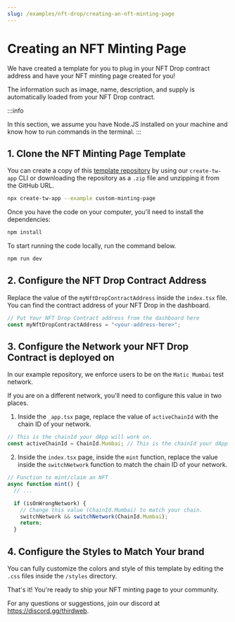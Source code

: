 ```yaml
---
slug: /examples/nft-drop/creating-an-nft-minting-page
---
```


# Creating an NFT Minting Page

We have created a template for you to plug in your NFT Drop contract address and have your NFT minting page created for you!

The information such as image, name, description, and supply is automatically loaded from your NFT Drop contract.

:::info

In this section, we assume you have Node.JS installed on your machine and know how to run commands in the terminal.
:::

## 1. Clone the NFT Minting Page Template

You can create a copy of this [template repository](https://github.com/thirdweb-example/custom-minting-page)
by using our `create-tw-app` CLI or downloading the repository as a `.zip` file and unzipping it from the GitHub URL.

```bash
npx create-tw-app --example custom-minting-page
```

Once you have the code on your computer, you'll need to install the dependencies:

```bash npm2yarn
npm install
```

To start running the code locally, run the command below.

```bash npm2yarn
npm run dev
```

## 2. Configure the NFT Drop Contract Address

Replace the value of the `myNftDropContractAddress` inside the `index.tsx` file.
You can find the contract address of your NFT Drop in the dashboard.

```jsx
// Put Your NFT Drop Contract address from the dashboard here
const myNftDropContractAddress = "<your-address-here>";
```

## 3. Configure the Network your NFT Drop Contract is deployed on

In our example repository, we enforce users to be on the `Matic Mumbai` test network.

If you are on a different network, you'll need to configure this value in two places.

1. Inside the `_app.tsx` page, replace the value of `activeChainId` with the chain ID of your network.

```jsx
// This is the chainId your dApp will work on.
const activeChainId = ChainId.Mumbai; // This is the chainId your dApp will work on.
```

2. Inside the `index.tsx` page, inside the `mint` function, replace the value inside the `switchNetwork` function to match the chain ID of your network.

```jsx
// Function to mint/claim an NFT
async function mint() {
  // ...

  if (isOnWrongNetwork) {
    // Change this value (ChainId.Mumbai) to match your chain.
    switchNetwork && switchNetwork(ChainId.Mumbai);
    return;
  }
```

## 4. Configure the Styles to Match Your brand

You can fully customize the colors and style of this template by editing the `.css` files inside the `/styles` directory.

That's it! You're ready to ship your NFT minting page to your community.

For any questions or suggestions, join our discord at https://discord.gg/thirdweb.
